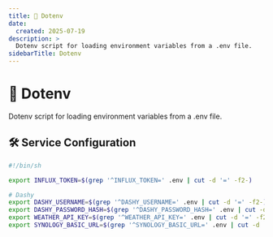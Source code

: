 ```yaml
---
title: 📄 Dotenv
date:
  created: 2025-07-19
description: >
  Dotenv script for loading environment variables from a .env file.
sidebarTitle: Dotenv
---
```


# 📄 Dotenv

Dotenv script for loading environment variables from a .env file.

## 🛠️ Service Configuration

```sh copy showLineNumbers filename="dotenv.sh"
#!/bin/sh

export INFLUX_TOKEN=$(grep '^INFLUX_TOKEN=' .env | cut -d '=' -f2-)

# Dashy
export DASHY_USERNAME=$(grep '^DASHY_USERNAME=' .env | cut -d '=' -f2-)
export DASHY_PASSWORD_HASH=$(grep '^DASHY_PASSWORD_HASH=' .env | cut -d '=' -f2-)
export WEATHER_API_KEY=$(grep '^WEATHER_API_KEY=' .env | cut -d '=' -f2-)
export SYNOLOGY_BASIC_URL=$(grep '^SYNOLOGY_BASIC_URL=' .env | cut -d '=' -f2-)
```
